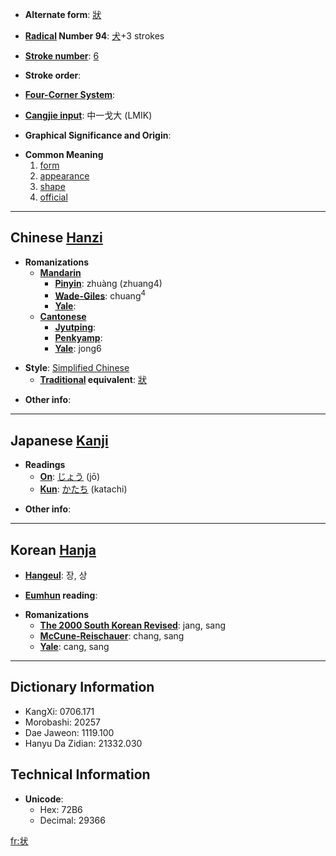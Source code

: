 * '''Alternate form''': [[狀]]

* '''[[Wiktionary:Chinese radical index| Radical]] Number 94''': [[Wiktionary:Chinese radical index 犬|犬]]+3 strokes

* '''[[Wiktionary:Chinese total strokes index|Stroke number]]''': [[Wiktionary:Chinese total strokes index 6|6]]

* '''Stroke order''': 

* '''[[Wiktionary:Chinese four corner index|Four-Corner System]]''': 

* '''[[Wiktionary:Chinese Cangjie index|Cangjie input]]''': 中一戈大 (LMIK)

* '''Graphical Significance and Origin''': 

* '''Common Meaning'''
*#[[form]]
*# [[appearance]]
*# [[shape]]
*# [[official]]

----

== Chinese [[Hanzi]] ==

* '''Romanizations'''
** '''[[Mandarin]]'''
*** '''[[Pinyin]]''': zhuàng (zhuang4)
*** '''[[Wade-Giles]]''': chuang<sup>4</sup>
*** '''[[Yale]]''': 
** '''[[Cantonese]]'''
*** '''[[Jyutping]]''':
*** '''[[Penkyamp]]''': 
*** '''[[Yale]]''': jong6

* '''Style''': [[Simplified Chinese]] 
** '''[[Traditional Chinese|Traditional]] equivalent''': [[狀]]

* '''Other info''': 

----

== Japanese [[Kanji]] ==

* '''Readings'''
** '''[[On]]''': [[じょう]] (jō)
** '''[[Kun]]''': [[かたち]] (katachi)

* '''Other info''':  

----

== Korean [[Hanja]] ==

* '''[[Hangeul]]''': 장, 상

* '''[[Eumhun]] reading''': 

* '''Romanizations'''
** '''[[The 2000 South Korean Revised Romanization|The 2000 South Korean Revised]]''': jang, sang
** '''[[McCune-Reischauer]]''': chang, sang
** '''[[Yale]]''': cang, sang

----

== Dictionary Information ==

* KangXi: 0706.171
* Morobashi: 20257
* Dae Jaweon: 1119.100
* Hanyu Da Zidian: 21332.030

== Technical Information ==

* '''Unicode''':
** Hex: 72B6
** Decimal: 29366

[[fr:状]]